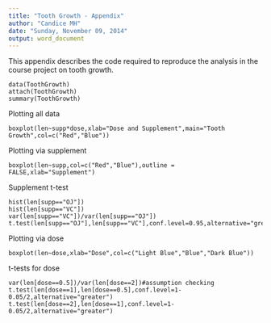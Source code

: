 ```yaml
---
title: "Tooth Growth - Appendix"
author: "Candice MH"
date: "Sunday, November 09, 2014"
output: word_document
---
```

This appendix describes the code required to reproduce the analysis in the course project on tooth growth.  

```
data(ToothGrowth)
attach(ToothGrowth)
summary(ToothGrowth)
```

Plotting all data

```
boxplot(len~supp*dose,xlab="Dose and Supplement",main="Tooth Growth",col=c("Red","Blue"))
```

Plotting via supplement

```
boxplot(len~supp,col=c("Red","Blue"),outline = FALSE,xlab="Supplement")
```

Supplement t-test

```
hist(len[supp=="OJ"])
hist(len[supp=="VC"])
var(len[supp=="VC"])/var(len[supp=="OJ"])
t.test(len[supp=="OJ"],len[supp=="VC"],conf.level=0.95,alternative="greater")
```

Plotting via dose

```
boxplot(len~dose,xlab="Dose",col=c("Light Blue","Blue","Dark Blue"))
```

t-tests for dose  

```
var(len[dose==0.5])/var(len[dose==2])#assumption checking
t.test(len[dose==1],len[dose==0.5],conf.level=1-0.05/2,alternative="greater")
t.test(len[dose==2],len[dose==1],conf.level=1-0.05/2,alternative="greater")
```